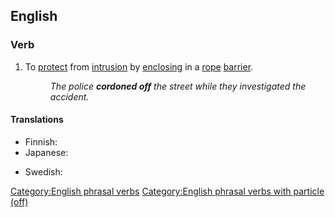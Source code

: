 ==English==

===Verb===
{{en-verb|cordons off|cordoning off|cordoned off}}

# {{lb|en|transitive}} To [[protect]] from [[intrusion]] by [[enclose|enclosing]] in a [[rope]] [[barrier]].
#: ''The police '''cordoned off''' the street while they investigated the accident.''

====Translations====
{{trans-top|to enclose with rope barrier}}
* Finnish: {{t+|fi|sulkea}} {{t|fi|köysiaita|alt=köysiaidalla}}
* Japanese: {{t|ja|結界|tr=けっかい, kekkai}}
{{trans-mid}}
* Swedish: {{t+|sv|spärra av}}
{{trans-bottom}}

[[Category:English phrasal verbs]]
[[Category:English phrasal verbs with particle (off)]]